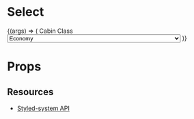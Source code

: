 
<Meta title="Core/Select" component={Select} />

# Select

<Canvas withToolbar>
  <Story name="Default">
    {(args) => (
      <Box width="450px">
        <Label htmlFor="cabinClass">Cabin Class</Label>
        <Select
          {...args}
          id="cabinClass"
          name="cabinClass"
          defaultValue="Premium Economy"
        >
          <option>Economy</option>
          <option>Premium Economy</option>
          <option>Business</option>
          <option>First Class</option>
          <option>
            With a super long label that doesn't get clobbered by the chevron
          </option>
        </Select>
      </Box>
    )}
  </Story>
</Canvas>

# **Props**

<Props of={Select} />

## **Resources**

- [Styled-system API](https://styled-system.com/api)
